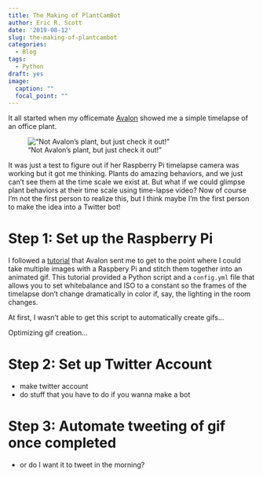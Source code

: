 ```yaml
---
title: The Making of PlantCamBot
author: Eric R. Scott
date: '2019-08-12'
slug: the-making-of-plantcambot
categories:
  - Blog
tags:
  - Python
draft: yes
image:
  caption: ""
  focal_point: ""
---
```


It all started when my officemate [Avalon](https://twitter.com/avalonceleste) showed me a simple timelapse of an office plant.

!["Not Avalon's plant, but just check it out!"]()

It was just a test to figure out if her Raspberry Pi timelapse camera was working but it got me thinking.  Plants do amazing behaviors, and we just can't see them at the time scale we exist at. But what if we could glimpse plant behaviors at their time scale using time-lapse video?  Now of course I'm not the first person to realize this, but I think maybe I'm the first person to make the idea into a Twitter bot!

# Step 1: Set up the Raspberry Pi

I followed a [tutorial]("https://www.jeffgeerling.com/blog/2017/raspberry-pi-zero-w-headless-time-lapse-camera") that Avalon sent me to get to the point where I could take multiple images with a Raspbery Pi and stitch them together into an animated gif.  This tutorial provided a Python script and a `config.yml` file that allows you to set whitebalance and ISO to a constant so the frames of the timelapse don't change dramatically in color if, say, the lighting in the room changes.

At first, I wasn't able to get this script to automatically create gifs...

Optimizing gif creation...

# Step 2: Set up Twitter Account

- make twitter account
- do stuff that you have to do if you wanna make a bot

# Step 3: Automate tweeting of gif once completed

- or do I want it to tweet in the morning?

